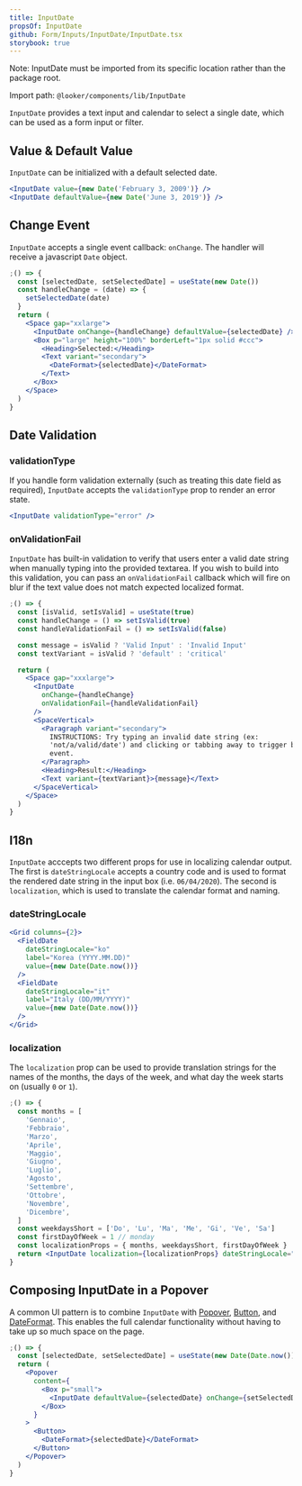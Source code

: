 ```yaml
---
title: InputDate
propsOf: InputDate
github: Form/Inputs/InputDate/InputDate.tsx
storybook: true
---
```



<MessageBar my="large" noActions>
  Note: InputDate must be imported from its specific location rather than the
  package root.
</MessageBar>

Import path: `@looker/components/lib/InputDate`

`InputDate` provides a text input and calendar to select a single date, which can be used as a form input or filter.

## Value & Default Value

`InputDate` can be initialized with a default selected date.

```jsx
<InputDate value={new Date('February 3, 2009')} />
<InputDate defaultValue={new Date('June 3, 2019')} />
```

## Change Event

`InputDate` accepts a single event callback: `onChange`. The handler will receive a javascript `Date` object.

```jsx
;() => {
  const [selectedDate, setSelectedDate] = useState(new Date())
  const handleChange = (date) => {
    setSelectedDate(date)
  }
  return (
    <Space gap="xxlarge">
      <InputDate onChange={handleChange} defaultValue={selectedDate} />
      <Box p="large" height="100%" borderLeft="1px solid #ccc">
        <Heading>Selected:</Heading>
        <Text variant="secondary">
          <DateFormat>{selectedDate}</DateFormat>
        </Text>
      </Box>
    </Space>
  )
}
```

## Date Validation

### validationType

If you handle form validation externally (such as treating this date field as required), `InputDate` accepts the `validationType` prop to render an error state.

```jsx
<InputDate validationType="error" />
```

### onValidationFail

`InputDate` has built-in validation to verify that users enter a valid date string when manually typing into the provided textarea. If you wish to build into this validation, you can pass an `onValidationFail` callback which will fire on blur if the text value does not match expected localized format.

```jsx
;() => {
  const [isValid, setIsValid] = useState(true)
  const handleChange = () => setIsValid(true)
  const handleValidationFail = () => setIsValid(false)

  const message = isValid ? 'Valid Input' : 'Invalid Input'
  const textVariant = isValid ? 'default' : 'critical'

  return (
    <Space gap="xxxlarge">
      <InputDate
        onChange={handleChange}
        onValidationFail={handleValidationFail}
      />
      <SpaceVertical>
        <Paragraph variant="secondary">
          INSTRUCTIONS: Try typing an invalid date string (ex:
          'not/a/valid/date') and clicking or tabbing away to trigger blur
          event.
        </Paragraph>
        <Heading>Result:</Heading>
        <Text variant={textVariant}>{message}</Text>
      </SpaceVertical>
    </Space>
  )
}
```

## I18n

`InputDate` acccepts two different props for use in localizing calendar output. The first is `dateStringLocale` accepts a country code and is used to format the rendered date string in the input box (i.e. `06/04/2020`). The second is `localization`, which is used to translate the calendar format and naming.

### dateStringLocale

```jsx
<Grid columns={2}>
  <FieldDate
    dateStringLocale="ko"
    label="Korea (YYYY.MM.DD)"
    value={new Date(Date.now())}
  />
  <FieldDate
    dateStringLocale="it"
    label="Italy (DD/MM/YYYY)"
    value={new Date(Date.now())}
  />
</Grid>
```

### localization

The `localization` prop can be used to provide translation strings for the names of the months, the days of the week, and what day the week starts on (usually `0` or `1`).

```jsx
;() => {
  const months = [
    'Gennaio',
    'Febbraio',
    'Marzo',
    'Aprile',
    'Maggio',
    'Giugno',
    'Luglio',
    'Agosto',
    'Settembre',
    'Ottobre',
    'Novembre',
    'Dicembre',
  ]
  const weekdaysShort = ['Do', 'Lu', 'Ma', 'Me', 'Gi', 'Ve', 'Sa']
  const firstDayOfWeek = 1 // monday
  const localizationProps = { months, weekdaysShort, firstDayOfWeek }
  return <InputDate localization={localizationProps} dateStringLocale="it" />
}
```

## Composing InputDate in a Popover

A common UI pattern is to combine `InputDate` with [Popover](/components/overlays/popover), [Button](/components/actions/button), and [DateFormat](/components/content/date-time-format). This enables the full calendar functionality without having to take up so much space on the page.

```jsx
;() => {
  const [selectedDate, setSelectedDate] = useState(new Date(Date.now()))
  return (
    <Popover
      content={
        <Box p="small">
          <InputDate defaultValue={selectedDate} onChange={setSelectedDate} />
        </Box>
      }
    >
      <Button>
        <DateFormat>{selectedDate}</DateFormat>
      </Button>
    </Popover>
  )
}
```

